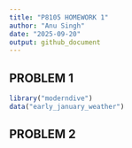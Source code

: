 ```yaml
---
title: "P8105 HOMEWORK 1"
author: "Anu Singh"
date: "2025-09-20"
output: github_document
---
```


## PROBLEM 1
```r
library("moderndive")
data("early_january_weather")
```


## PROBLEM 2